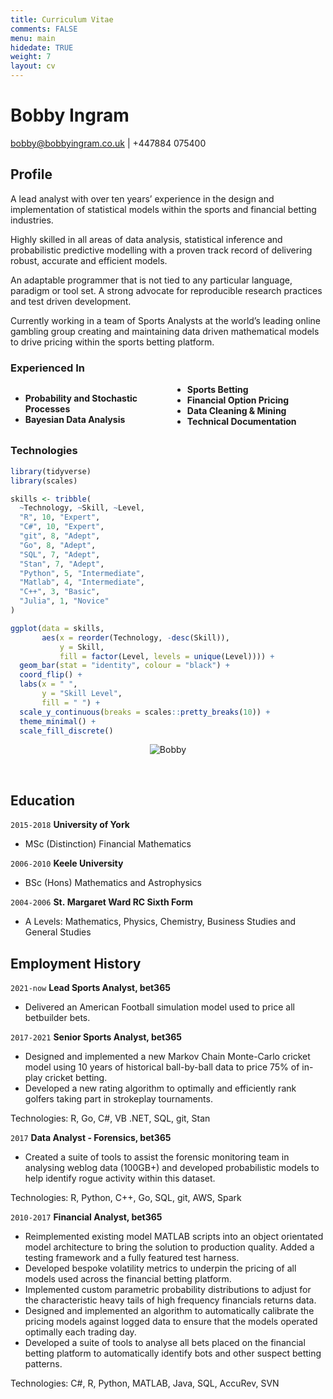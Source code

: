 ```yaml
---
title: Curriculum Vitae
comments: FALSE
menu: main
hidedate: TRUE
weight: 7
layout: cv
---
```


# Bobby Ingram
<div id="webaddress">
<a href="mailto:bobby@bobbyingram.co.uk">bobby@bobbyingram.co.uk</a>
| +447884 075400
</div>

## Profile

A lead analyst with over ten years' experience in the design and 
implementation of statistical models within the sports and financial betting
industries. 

Highly skilled in all areas of data analysis, statistical inference and 
probabilistic predictive modelling with a proven track record of delivering 
robust, accurate and efficient models.

An adaptable programmer that is not tied to any particular language, paradigm or
tool set. A strong advocate for reproducible research practices and test driven 
development.

Currently working in a team of Sports Analysts at the world's leading online 
gambling group creating and maintaining data driven mathematical models to drive
pricing within the sports betting platform.

### Experienced In

<div style="column-count: 2; -moz-column-count: 2">
* __Probability and Stochastic Processes__
* __Bayesian Data Analysis__
* __Sports Betting__
* __Financial Option Pricing__
* __Data Cleaning & Mining__ 
* __Technical Documentation__
</div>

### Technologies

```r
library(tidyverse)
library(scales)

skills <- tribble(
  ~Technology, ~Skill, ~Level,
  "R", 10, "Expert",
  "C#", 10, "Expert",
  "git", 8, "Adept",
  "Go", 8, "Adept",
  "SQL", 7, "Adept",
  "Stan", 7, "Adept",
  "Python", 5, "Intermediate",
  "Matlab", 4, "Intermediate",
  "C++", 3, "Basic",
  "Julia", 1, "Novice"
)

ggplot(data = skills,
       aes(x = reorder(Technology, -desc(Skill)), 
           y = Skill, 
           fill = factor(Level, levels = unique(Level)))) + 
  geom_bar(stat = "identity", colour = "black") +
  coord_flip() +
  labs(x = " ", 
       y = "Skill Level", 
       fill = " ") +
  scale_y_continuous(breaks = scales::pretty_breaks(10)) +
  theme_minimal() + 
  scale_fill_discrete()
```

<center>
<img src="technologies.png" alt="Bobby" class="center">
</center>
<br>

## Education

`2015-2018`
__University of York__

- MSc (Distinction) Financial Mathematics

`2006-2010`
__Keele University__

- BSc (Hons) Mathematics and Astrophysics 

`2004-2006`
__St. Margaret Ward RC Sixth Form__

- A Levels: Mathematics, Physics, Chemistry, Business Studies and General Studies

## Employment History

`2021-now`
__Lead Sports Analyst, bet365__ 

* Delivered an American Football simulation model used to price all betbuilder bets.

`2017-2021`
__Senior Sports Analyst, bet365__

* Designed and implemented a new Markov Chain Monte-Carlo cricket model using
10 years of historical ball-by-ball data to price 75% of in-play cricket betting. 
* Developed a new rating algorithm to optimally and efficiently rank golfers 
taking part in strokeplay tournaments. 

Technologies: R, Go, C#, VB .NET, SQL, git, Stan

`2017`
__Data Analyst - Forensics, bet365__

* Created a suite of tools to assist the forensic monitoring team in 
analysing weblog data (100GB+) and developed probabilistic models to help 
identify rogue activity within this dataset.

Technologies: R, Python, C++, Go, SQL, git, AWS, Spark

`2010-2017`
__Financial Analyst, bet365__

* Reimplemented existing model MATLAB scripts into an object orientated 
model architecture to bring the solution to production quality. Added a 
testing framework and a fully featured test harness.
* Developed bespoke volatility metrics to underpin the pricing of all
models used across the financial betting platform.
* Implemented custom parametric probability distributions to adjust for the 
characteristic heavy tails of high frequency financials returns data. 
* Designed and implemented an algorithm to automatically calibrate the pricing 
models against logged data to ensure that the models operated optimally each 
trading day.
* Developed a suite of tools to analyse all bets placed on the financial betting
platform to automatically identify bots and other suspect betting patterns.

Technologies: C#, R, Python, MATLAB, Java, SQL, AccuRev, SVN